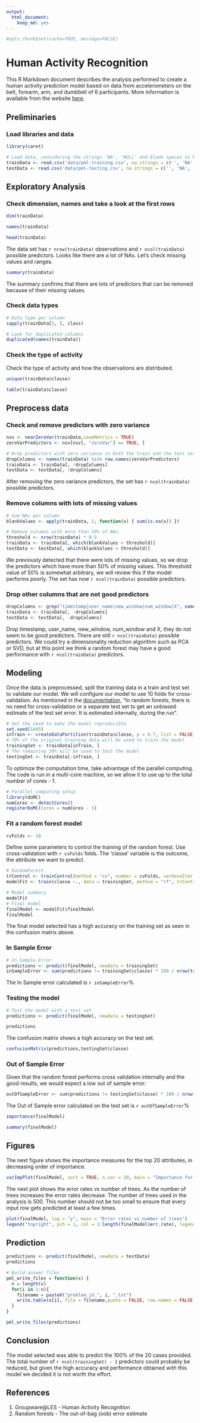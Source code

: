 ```yaml
---
output: 
  html_document: 
    keep_md: yes
---
```

```r
#opts_chunk$set(cache=TRUE, message=FALSE)
```
Human Activity Recognition
==========================

This R Markdown document describes the analysis performed to create a human activity prediction model based on data from accelerometers on the belt, forearm, arm, and dumbbell of 6 participants.
More information is available from the website [here](http://groupware.les.inf.puc-rio.br/har).

## Preliminaries

### Load libraries and data

```r
library(caret)

# Load data, considering the strings 'NA', 'NULL' and blank spaces to be NA values
trainData <- read.csv('data/pml-training.csv', na.strings = c('', 'NA', 'NULL'))
testData <- read.csv('data/pml-testing.csv', na.strings = c('', 'NA', 'NULL'))
```

## Exploratory Analysis

### Check dimension, names and take a look at the first rows

```r
dim(trainData)

names(trainData)

head(trainData)
```

The data set has `r nrow(trainData)` observations and `r ncol(trainData)` possible predictors. Looks like there are a lot of NAs. Let's check missing values and ranges.

```r
summary(trainData)
```

The summary confirms that there are lots of predictors that can be removed because of their missing values.

### Check data types

```r
# Data type per column
sapply(trainData[1, ], class)

# Look for duplicated columns
duplicated(names(trainData))
```

### Check the type of activity

Check the type of activity and how the observations are distributed.

```r
unique(trainData$classe)

table(trainData$classe)
```

## Preprocess data

### Check and remove predictors with zero variance
```r
nsv <- nearZeroVar(trainData,saveMetrics = TRUE)
zeroVarPredictors <- nsv[nsv[, "zeroVar"] == TRUE, ]

# Drop predictors with zero variance in both the train and the test sets
dropColumns <- names(trainData) %in% row.names(zeroVarPredictors)
trainData <- trainData[, !dropColumns]
testData <- testData[, !dropColumns]
```

After removing the zero variance predictors, the set has `r ncol(trainData)` possible predictors.

### Remove columns with lots of missing values

```r
# Sum NAs per column
blankValues <- apply(trainData, 2, function(x) { sum(is.na(x)) })

# Remove columns with more than 50% of NAs
threshold <- nrow(trainData) * 0.5
trainData <- trainData[, which(blankValues < threshold)]
testData <- testData[, which(blankValues < threshold)]
```

We previously detected that there were lots of missing values, so we drop the predictors which have more than 50% of missing values. This threshold value of 50% is somewhat arbitrary, we will review this if the model performs poorly. The set has now `r ncol(trainData)` possible predictors.

### Drop other columns that are not good predictors
```r
dropColumns <- grep("timestamp|user_name|new_window|num_window|X", names(trainData))
trainData <- trainData[, -dropColumns]
testData <- testData[, -dropColumns]
```

Drop timestamp, user_name, new_window, num_window and X, they do not seem to be good predictors. There are still `r ncol(trainData)` possible predictors. We could try a dimensionality reduction algorithm such as PCA or SVD, but at this point we think a random forest may have a good performance with `r ncol(trainData)` predictors.

## Modeling

Once the data is preprocessed, split the training data in a train and test set to validate our model. We will configure our model to use 10 folds for cross-validation. As mentioned in the [documentation](http://www.stat.berkeley.edu/~breiman/RandomForests/cc_home.htm#ooberr), "In random forests, there is no need for cross-validation or a separate test set to get an unbiased estimate of the test set error. It is estimated internally, during the run".  

```r
# Set the seed to make the model reproducible
set.seed(1445)
inTrain <- createDataPartition(trainData$classe, p = 0.7, list = FALSE)
# 70% of the original training data will be used to train the model
trainingSet <- trainData[inTrain, ]
# The remaining 30% will be used to test the model
testingSet <- trainData[-inTrain, ]
```

To optimize the computation time, take advantage of the parallel computing. The code is run in a multi-core machine, so we allow it to use up to the total number of cores - 1.

```r
# Parallel computing setup
library(doMC)
numCores <- detectCores()
registerDoMC(cores = numCores - 1)
```

### Fit a random forest model
```r
cvFolds <- 10
```
Define some parameters to control the training of the random forest. Use cross-validation with `r cvFolds` folds. The 'classe' variable is the outcome, the attribute we want to predict.

```r
# RandomForest
trControl <- trainControl(method = "cv", number = cvFolds, verboseIter = TRUE)
modelFit <- train(classe ~., data = trainingSet, method = "rf", trControl = trControl, allowParallel = TRUE)
```
```r
# Model summary
modelFit
# Final model
finalModel <- modelFit$finalModel
finalModel
```

The final model selected has a high accuracy on the training set as seen in the confusion matrix above.

### In Sample Error

```r
# In Sample Error
predictions <- predict(finalModel, newdata = trainingSet)
inSampleError <- sum(predictions != trainingSet$classe) * 100 / nrow(trainingSet)
```

The In Sample error calculated is `r inSampleError`%

### Testing the model

```r
# Test the model with a test set
predictions <- predict(finalModel, newdata = testingSet)
```
```r
predictions
```

The confusion matrix shows a high accuracy on the test set.

```r
confusionMatrix(predictions,testingSet$classe)
```

### Out of Sample Error

Given that the random forest performs cross validation internally and the good results, we would expect a low out of sample error:

```r
outOfSampleError <- sum(predictions != testingSet$classe) * 100 / nrow(testingSet)
```

The Out of Sample error calculated on the test set is `r outOfSampleError`%

```r
importance(finalModel)

summary(finalModel)
```

## Figures

The next figure shows the importance measures for the top 20 attributes, in decreasing order of importance.

```r
varImpPlot(finalModel, sort = TRUE, n.var = 20, main = "Importance for top 20 attributes", col = "dark blue", pch = 19)
```

The next plot shows the error rates vs number of trees. As the number of trees increases the error rates decrease. The number of trees used in the analysis is 500. This number should not be too small to ensure that every input row gets predicted at least a few times.

```r
plot(finalModel, log = "y", main = "Error rates vs number of trees")
legend("topright", pch = 1, col = 1:length(finalModel$err.rate), legend = colnames(finalModel$err.rate), cex = 0.6)
```

## Prediction

```r
predictions <- predict(finalModel, newdata = testData)
predictions
```

```r
# Build answer files
pml_write_files = function(x) {
  n = length(x)
  for(i in 1:n){
    filename = paste0("problem_id_", i, ".txt")
    write.table(x[i], file = filename,quote = FALSE, row.names = FALSE, col.names = FALSE)
  }
}

pml_write_files(predictions)
```

## Conclusion
The model selected was able to predict the 100% of the 20 cases provided. The total number of `r ncol(trainingSet) - 1` predictors could probably be reduced, but given the high accuracy and performance obtained with this model we decided it is not worth the effort.

## References
1. Groupware@LES - Human Activity Recognition
2. Random forests - The out-of-bag (oob) error estimate